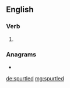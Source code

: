 ==English==

===Verb===
{{head|en|verb form}}

# {{en-past of|spurtle}}

===Anagrams===
* {{l|en|splurted}}

[[de:spurtled]]
[[mg:spurtled]]
